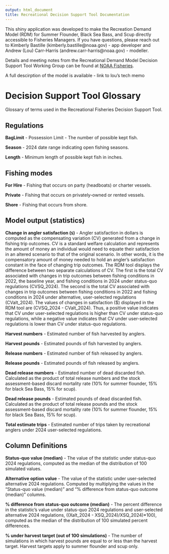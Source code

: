 ```yaml
---
output: html_document
title: Recreational Decision Support Tool Documentation
---
```



This shiny application was developed to make the Recreation Demand Model (RDM) for Summer Flounder, Black Sea Bass, and Scup directly accessible to Fisheries Managers. If you have questions, please reach out to Kimberly Bastille (kimberly.bastille@noaa.gov) - app developer and Andrew (Lou) Carr-Harris (andrew.carr-harris@noaa.gov) - modeller.

Details and meeting notes from the Recreational Demand Model Decision Support Tool Working Group can be found at [NOAA Fisheries](https://www.fisheries.noaa.gov/event/recreational-demand-model-decision-support-tool-working-group-summer-flounder-black-sea-bass). 

A full descirption of the model is available - link to lou's tech memo



# Decision Support Tool Glossary
Glossary of terms used in the Recreational Fisheries Decision Support Tool. 

## Regulations
**BagLimit** - Possession Limit - The number of possible kept fish. 

**Season** - 2024 date range indicating open fishing seasons. 

**Length** - Minimum length of possible kept fish in inches. 


## Fishing modes
**For Hire** - Fishing that occurs on party (headboats) or charter vessels.  

**Private** - Fishing that occurs on privately-owned or rented vessels. 

**Shore** - Fishing that occurs from shore.


## Model output (statistics)
**Change in angler satisfaction (`$`)** - Angler satisfaction in dollars is computed as the compensating variation (CV) generated from a change in fishing trip outcomes. CV is a standard welfare calculation and represents the amount of money an individual would need to equate their satisfaction in an altered scenario to that of the original scenario. In other words, it is the compensatory amount of money needed to hold an angler’s satisfaction constant in the face of changing trip outcomes. The RDM tool displays the difference between two separate calculations of CV. The first is the total CV associated with changes in trip outcomes between fishing conditions in 2022, the baseline year, and fishing conditions in 2024 under status-quo regulations (CVSQ_2024). The second is the total CV associated with changes in trip outcomes between fishing conditions in 2022 and fishing conditions in 2024 under alternative, user-selected regulations (CValt_2024). The values of changes in satisfaction ($) displayed in the RDM tool are (CVSQ_2024 - CValt_2024). Thus, a positive value indicates that CV under user-selected regulations is higher than CV under status-quo regulations, while a negative value indicates that CV under user-selected regulations is lower than CV under status-quo regulations. 

**Harvest numbers** - Estimated number of fish harvested by anglers. 

**Harvest pounds** - Estimated pounds of fish harvested by anglers.

**Release numbers** - Estimated number of fish released by anglers.
 
**Release pounds** - Estimated pounds of fish released by anglers. 

**Dead release numbers** - Estimated number of dead discarded fish. Calculated as the product of total release numbers and the stock assessment-based discard mortality rate (10% for summer flounder, 15% for black Sea Bass, 15% for scup).  

**Dead release pounds** - Estimated pounds of dead discarded fish. Calculated as the product of total release pounds and the stock assessment-based discard mortality rate (10% for summer flounder, 15% for black Sea Bass, 15% for scup).  

**Total estimate trips** - Estimated number of trips taken by recreational anglers under 2024 user-selected regulations. 

## Column Definitions
**Status-quo value (median)** - The value of the statistic under status-quo 2024 regulations, computed as the median of the distribution of 100 simulated values.

**Alternative option value** - The value of the statistic under user-selected alternative 2024 regulations. Computed by multiplying the values in the “Status-quo value (median)” and “% difference from status-quo outcome (median)” columns. 

**% difference from status-quo outcome (median)** - The percent difference in the statistic’s value under status-quo 2024 regulations and user-selected alternative 2024 regulations, ((Xalt_2024 - XSQ_2024)/XSQ_2024)*100), computed as the median of the distribution of 100 simulated percent differences. 

**% under harvest target (out of 100 simulations)** - The number of simulations in which harvest pounds are equal to or less than the harvest target. Harvest targets apply to summer flounder and scup only. 
